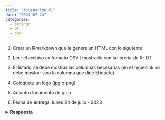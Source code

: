 ```yaml
---
title: "Asignación #1"
date: "2023-07-24"
categories:
  - stringr
  - DT
  - csv
---
```


1.  Crear un Rmarkdown que le genere un HTML con lo siguiente

2.  Leer el archivo en formato CSV t mostrarlo con la librería de R- DT

3.  El listado se debe mostrar las columnas necesarias (en el hyperlink no debe mostrar sino la columna que dice Etiqueta)

4.  Coloquele un logo (jpg o png)

5.  Adjunto documento de guía

6.  Fecha de entrega: lunes 24 de julio - 2023

<details>

<summary><b>Respuesta</b></summary>

Se cargan las librerias necesarias.

```r
library(stringr)
library(DT)
```

Se lee el archivo csv.

```r
file <- read.csv(file = "./lista-empresas.csv")
```

Las funciones **`link`** y **`tag`** toman un índice como argumento y devuelven el valor correspondiente en la columna **`Link`** y **`Etiqueta`** del objeto **`file`**. El doble corchete **`[[index]]`** se utiliza para acceder a un elemento específico dentro de una lista o un data frame.

```r
link <- function(index) file$Link[[index]]
tag <- function(index) file$Etiqueta[[index]]
```

Esta línea de código asigna a la variable **`iterations`** el número de elementos en la columna **`Link`** del objeto **`file`**.

```r
iterations <- file$Link %>% length() %>% 1:.
```

La función **`lapply()`** aplica una función por cada iteración, en cada iteración a traves de la función **`str_glue()`** pasamos el link y la etiqueta, en un código HTML que permite crear enlaces **`<a href="url">name</a>`**

```r
link_convertion <- lapply(iterations, function(index){
  return(str_glue("<a href='{link(index)}'>{tag(index)}</a>"))
})
```

Transformamos el **`link_convertion`** en filas con **`rbind`** y posteriormente en un dataframe.

```r
new_links <- link_convertion %>% do.call(rbind,.) %>% data.frame(Enlace = .)
```

Creamos un dataframe nuevo a partir del csv original, con los datos que necesitamos.

```r
file_filter <- subset(file, select = c("Industria","Derpartmento"))
```

Combinamos los 2 nuevos dataframe en columnas con **`cbind`**

```r
new_file <- cbind(file_filter,new_links)
```

![](https://www.r-project.org/Rlogo.png){width="100" height="100"}

El nuevo dataframe resultante de la combinación, lo mostramos en un datatable, con los siguientes parametros:

-   **`filter = "top"`**: mustra un barra de busqueda en la parte superior de cada columna.

-   **`class`**: permite agregar clases css como:

    -   **cell-border:** crear bordes por cada celda.

    -   **hover:** permite resaltar las filas cuando se pasa el cursor sobre ellas.

```r
new_file %>% datatable(escape = FALSE , filter = "top", class = 'cell-border hover')
```

</details>
